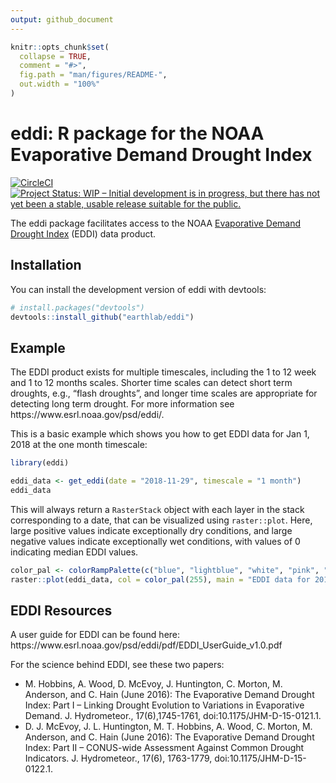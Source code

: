 ```yaml
---
output: github_document
---
```


<!-- README.md is generated from README.Rmd. Please edit that file -->

```r
knitr::opts_chunk$set(
  collapse = TRUE,
  comment = "#>",
  fig.path = "man/figures/README-",
  out.width = "100%"
)
```

# eddi: R package for the NOAA Evaporative Demand Drought Index

[![CircleCI](https://circleci.com/gh/earthlab/eddi/tree/master.svg?style=svg)](https://circleci.com/gh/earthlab/eddi/tree/master)
[![Project Status: WIP – Initial development is in progress, but there has not yet been a stable, usable release suitable for the public.](https://www.repostatus.org/badges/latest/wip.svg)](https://www.repostatus.org/#wip)

The eddi package facilitates access to the NOAA [Evaporative Demand Drought 
Index](https://www.esrl.noaa.gov/psd/eddi/) (EDDI) data product. 

## Installation

You can install the development version of eddi with devtools:

``` r
# install.packages("devtools")
devtools::install_github("earthlab/eddi")
```

## Example

The EDDI product exists for multiple timescales,  including the 1 to 12 week 
and 1 to 12 months scales. 
Shorter time scales can detect short term droughts, e.g., "flash droughts", 
and longer time scales are appropriate for detecting long term drought.
For more information see https://www.esrl.noaa.gov/psd/eddi/.

This is a basic example which shows you how to get EDDI data for Jan 1, 2018 at
the one month timescale:

```r
library(eddi)

eddi_data <- get_eddi(date = "2018-11-29", timescale = "1 month")
eddi_data
```

This will always return a `RasterStack` object with each layer in the stack 
corresponding to a date, that can be visualized using `raster::plot`. 
Here, large positive values indicate exceptionally dry conditions, and 
large negative values indicate exceptionally wet conditions, with values of 0
indicating median EDDI values.

```r
color_pal <- colorRampPalette(c("blue", "lightblue", "white", "pink", "red"))
raster::plot(eddi_data, col = color_pal(255), main = "EDDI data for 2018-11-29")
```

## EDDI Resources 

A user guide for EDDI can be found here: 
https://www.esrl.noaa.gov/psd/eddi/pdf/EDDI_UserGuide_v1.0.pdf

For the science behind EDDI, see these two papers: 

* M. Hobbins, A. Wood, D. McEvoy, J. Huntington, C. Morton, M. Anderson, and 
C. Hain (June 2016): The Evaporative Demand Drought Index: Part I – Linking 
Drought Evolution to Variations in Evaporative Demand. J. Hydrometeor., 
17(6),1745-1761, doi:10.1175/JHM-D-15-0121.1.  
* D. J. McEvoy, J. L. Huntington, M. T. Hobbins, A. Wood, C. Morton, 
M. Anderson, and C. Hain (June 2016): The Evaporative Demand Drought Index: 
Part II – CONUS-wide Assessment Against Common Drought Indicators. 
J. Hydrometeor., 17(6), 1763-1779, doi:10.1175/JHM-D-15-0122.1.
